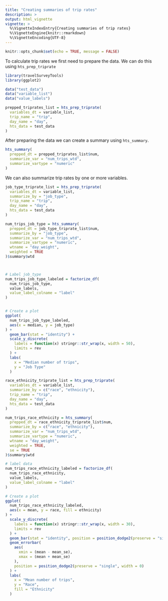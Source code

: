 ```yaml
---
title: "Creating summaries of trip rates"
description: >
output: html_vignette
vignette: >
  %\VignetteIndexEntry{Creating summaries of trip rates}
  %\VignetteEngine{knitr::rmarkdown}
  %\VignetteEncoding{UTF-8}
---
```

  
```r
knitr::opts_chunk$set(echo = TRUE, message = FALSE)
```

To calculate trip rates we first need to prepare the data. We can do this using `hts_prep_triprate`

```r
library(travelSurveyTools)
library(ggplot2)

data("test_data")
data("variable_list")
data("value_labels")

prepped_triprates_list = hts_prep_triprate(
  variables_dt = variable_list,
  trip_name = "trip",
  day_name = "day",
  hts_data = test_data
)
```


After preparing the data we can create a summary using `hts_summary`.

```r
hts_summary(
  prepped_dt = prepped_triprates_list$num,
  summarize_var = "num_trips_wtd",
  summarize_vartype = "numeric"
)
```

We can also summarize trip rates by one or more variables. 

```r
job_type_triprate_list = hts_prep_triprate(
  variables_dt = variable_list,
  summarize_by = "job_type",
  trip_name = "trip",
  day_name = "day",
  hts_data = test_data
)

num_trips_job_type = hts_summary(
  prepped_dt = job_type_triprate_list$num,
  summarize_by = "job_type",
  summarize_var = "num_trips_wtd",
  summarize_vartype = "numeric",
  wtname = "day_weight",
  weighted = TRUE
)$summary$wtd



# Label job_type
num_trips_job_type_labeled = factorize_df(
  num_trips_job_type,
  value_labels,
  value_label_colname = "label"
)


# Create a plot
ggplot(
  num_trips_job_type_labeled,
  aes(x = median, y = job_type)
) +
  geom_bar(stat = "identity") +
  scale_y_discrete(
    labels = function(x) stringr::str_wrap(x, width = 50),
    limits = rev
  ) +
  labs(
    x = "Median number of trips",
    y = "Job Type"
  )
```


```r
race_ethnicity_triprate_list = hts_prep_triprate(
  variables_dt = variable_list,
  summarize_by = c("race", "ethnicity"),
  trip_name = "trip",
  day_name = "day",
  hts_data = test_data
)

num_trips_race_ethnicity = hts_summary(
  prepped_dt = race_ethnicity_triprate_list$num,
  summarize_by = c("race", "ethnicity"),
  summarize_var = "num_trips_wtd",
  summarize_vartype = "numeric",
  wtname = "day_weight",
  weighted = TRUE,
  se = TRUE
)$summary$wtd

# label data
num_trips_race_ethnicity_labeled = factorize_df(
  num_trips_race_ethnicity,
  value_labels,
  value_label_colname = "label"
)

# Create a plot
ggplot(
  num_trips_race_ethnicity_labeled,
  aes(x = mean, y = race, fill = ethnicity)
) +
  scale_y_discrete(
    labels = function(x) stringr::str_wrap(x, width = 30),
    limits = rev
  ) +
  geom_bar(stat = "identity", position = position_dodge2(preserve = "single", width = 0)) +
  geom_errorbar(
    aes(
      xmin = (mean - mean_se),
      xmax = (mean + mean_se)
    ),
    position = position_dodge2(preserve = "single", width = 0)
  ) +
  labs(
    x = "Mean number of trips",
    y = "Race",
    fill = "Ethnicity"
  )
```



